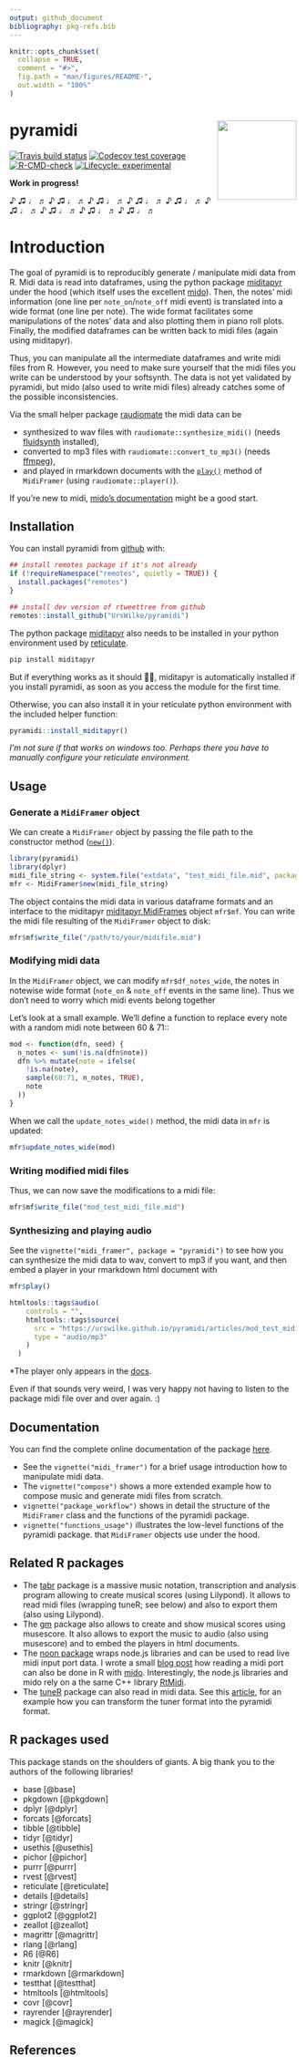 ```yaml
---
output: github_document
bibliography: pkg-refs.bib
---
```


<!-- README.md is generated from README.Rmd. Please edit that file -->

```r
knitr::opts_chunk$set(
  collapse = TRUE,
  comment = "#>",
  fig.path = "man/figures/README-",
  out.width = "100%"
)
```

# pyramidi <a href='https://github.com/urswilke/pyramidi/'><img src='man/figures/hex_logo_pyramidi.png' align="right" height="139" /></a>

<!-- badges: start -->
[![Travis build status](https://travis-ci.org/urswilke/pyramidi.svg?branch=master)](https://travis-ci.org/github/urswilke/pyramidi)
[![Codecov test coverage](https://codecov.io/gh/urswilke/pyramidi/branch/master/graph/badge.svg)](https://app.codecov.io/gh/urswilke/pyramidi?branch=master)
[![R-CMD-check](https://github.com/urswilke/pyramidi/workflows/R-CMD-check/badge.svg)](https://github.com/urswilke/pyramidi/actions)
[![Lifecycle: experimental](https://img.shields.io/badge/lifecycle-experimental-orange.svg)](https://lifecycle.r-lib.org/articles/stages.html#experimental)
<!-- badges: end -->

**Work in progress!**

♪ ♫ ♩ ♬ ♪ ♫ ♩ ♬ ♪ ♫ ♩ ♬ ♪ ♫ ♩ ♬ ♪ ♫ ♩ ♬ ♪ ♫ ♩ ♬ ♪ ♫ ♩ ♬ ♪ ♫ ♩ ♬ ♪ ♫ ♩ ♬ 

# Introduction

The goal of pyramidi is to reproducibly generate / manipulate midi data from R.
Midi data is read into dataframes, using the python package [miditapyr](https://pypi.org/project/miditapyr/) 
under the hood (which itself uses the excellent [mido](https://github.com/mido/mido)). 
Then, the notes' midi information (one line per `note_on`/`note_off` midi event) 
is translated into a wide format (one line per note). 
The wide format facilitates some manipulations of the notes' data and also plotting them in piano roll plots. 
Finally, the modified dataframes can be written back to midi files (again using miditapyr).

Thus, you can manipulate all the intermediate dataframes and write midi files from R. 
However, you need to make sure yourself that the midi files you write can be understood by your softsynth.
The data is not yet validated by pyramidi, 
but mido (also used to write midi files) already catches some of the possible inconsistencies. 

Via the small helper package [raudiomate](https://github.com/urswilke/raudiomate) the midi data can be 

* synthesized to wav files with `raudiomate::synthesize_midi()` (needs [fluidsynth](https://www.fluidsynth.org/) installed),
* converted to mp3 files with `raudiomate::convert_to_mp3()` (needs [ffmpeg](https://www.ffmpeg.org/)),
* and played in rmarkdown documents with the 
[`play()`](https://urswilke.github.io/pyramidi/reference/MidiFramer.html#method-play) 
method of `MidiFramer` (using `raudiomate::player()`).

If you're new to midi, [mido's documentation](https://mido.readthedocs.io/en/latest/) might be a good start.


## Installation

You can install pyramidi from [github](https://github.com/urswilke/pyramidi) with:

``` r
## install remotes package if it's not already
if (!requireNamespace("remotes", quietly = TRUE)) {
  install.packages("remotes")
}

## install dev version of rtweettree from github
remotes::install_github("UrsWilke/pyramidi")
```

The python package [miditapyr](https://pypi.org/project/miditapyr/) also needs 
to be installed in your python environment used by 
[reticulate](https://github.com/rstudio/reticulate).

```sh
pip install miditapyr
```



But if everything works as it should 🤞😅, miditapyr is automatically installed
if you install pyramidi, as soon as you access the module for the first time. 

Otherwise, you can also install it in your reticulate python environment
with the included helper function:

```r
pyramidi::install_miditapyr()
```

*I'm not sure if that works on windows too. Perhaps there you have to manually configure your reticulate environment.*

## Usage 

### Generate a `MidiFramer` object

We can create a `MidiFramer` object by passing the file path to the constructor method 
([`new()`](https://urswilke.github.io/pyramidi/reference/MidiFramer.html#method-new)). 

```r
library(pyramidi)
library(dplyr)
midi_file_string <- system.file("extdata", "test_midi_file.mid", package = "pyramidi")
mfr <- MidiFramer$new(midi_file_string)
```



The object contains the midi data in various dataframe formats and an interface
to the miditapyr
[miditapyr.MidiFrames](https://miditapyr.readthedocs.io/en/latest/notebooks/midi_frame_usage.html)
object `mfr$mf`. You can write the midi file resulting of the `MidiFramer` object to disk:

```r
mfr$mf$write_file("/path/to/your/midifile.mid")
```


### Modifying midi data

In the `MidiFramer` object, we can modify `mfr$df_notes_wide`, the notes in notewise wide format
(`note_on` & `note_off` events in the same line). Thus we don't need to worry which 
midi events belong together

Let's look at a small example. We'll define a function to replace every 
note with a random midi note between 60 & 71::

```r
mod <- function(dfn, seed) {
  n_notes <- sum(!is.na(dfn$note))
  dfn %>% mutate(note = ifelse(
    !is.na(note),
    sample(60:71, n_notes, TRUE),
    note
  ))
}
```


When we call the `update_notes_wide()` method, the midi data in `mfr` is updated:

```r
mfr$update_notes_wide(mod)
```


### Writing modified midi files

Thus, we can now save the modifications to a midi file:

```r
mfr$mf$write_file("mod_test_midi_file.mid")
```

### Synthesizing and playing audio

See the `vignette("midi_framer", package = "pyramidi")` to see how you can
synthesize the midi data to wav, convert to mp3 if you want, and then 
embed a player in your rmarkdown html document with
```r
mfr$play()
```


```r
htmltools::tags$audio(
    controls = "",
    htmltools::tags$source(
      src = "https://urswilke.github.io/pyramidi/articles/mod_test_midi_file.mp3",
      type = "audio/mp3"
    )
  )
```

*The player only appears in the [docs](https://urswilke.github.io/pyramidi/index.html#synthesizing-and-playing-audio).

Even if that sounds very weird, I was very happy not having to listen to the package midi file over and over again. :)


## Documentation

You can find the complete online documentation of the package [here](https://urswilke.github.io/pyramidi/).

* See the `vignette("midi_framer")` for a brief usage introduction how to manipulate midi data.
* The `vignette("compose")` shows a more extended example how to compose music and generate midi files from scratch.
* `vignette("package_workflow")` shows in detail the structure of the `MidiFramer` class and the functions of the pyramidi package.
* `vignette("functions_usage")` illustrates the low-level functions of the pyramidi package.
that `MidiFramer` objects use under the hood.



## Related R packages

* The [tabr](https://github.com/leonawicz/tabr) package is a massive music notation, transcription and analysis program allowing to create musical scores (using Lilypond). It allows to read midi files (wrapping tuneR; see below) and also to export them (also using Lilypond).
* The [gm](https://github.com/flujoo/gm) package also allows to create and show musical scores using musescore. It also allows to export the music to audio (also using musescore) and to embed the players in html documents.
* The [noon package](https://github.com/ColinFay/noon) wraps node.js libraries and can be used to read live midi input port data. I wrote a small [blog post](https://urssblogg.netlify.app/post/2020-10-24-live-recording-of-a-midi-controller-via-mido-inport/) how reading a midi port can also be done in R with [mido](https://mido.readthedocs.io/en/latest/ports.html). Interestingly, the node.js libraries and mido rely on a the same C++ library [RtMidi](http://www.music.mcgill.ca/~gary/rtmidi/index.html). 
* The [tuneR](https://cran.r-project.org/package=tuneR) package can also read in midi data. See this [article](https://urswilke.github.io/pyramidi/articles/tuner.html), for an example how you can transform the tuner format into the pyramidi format. 


<!-- 
The following as well as the bibtex file "pkg-refs.bib" were automatically
created with the commands:
library(grateful)
pkgs <- scan_packages()
# don't know why including "R" gives an error ??
pkgs <- pkgs[!pkgs %in% c("R", "pyramidi", "raudiomate")] %>% c("rayrender", "magick")
cites <- get_citations(pkgs)
rmd <- create_rmd(cites)

-> then copy the list in the created refs.Rmd below

-->

## R packages used

This package stands on the shoulders of giants. A big thank you to the authors of the following libraries!

- base [@base]
- pkgdown [@pkgdown]
- dplyr [@dplyr]
- forcats [@forcats]
- tibble [@tibble]
- tidyr [@tidyr]
- usethis [@usethis]
- pichor [@pichor]
- purrr [@purrr]
- rvest [@rvest]
- reticulate [@reticulate]
- details [@details]
- stringr [@stringr]
- ggplot2 [@ggplot2]
- zeallot [@zeallot]
- magrittr [@magrittr]
- rlang [@rlang]
- R6 [@R6]
- knitr [@knitr]
- rmarkdown [@rmarkdown]
- testthat [@testthat]
- htmltools [@htmltools]
- covr [@covr]
- rayrender [@rayrender]
- magick [@magick]

## References
